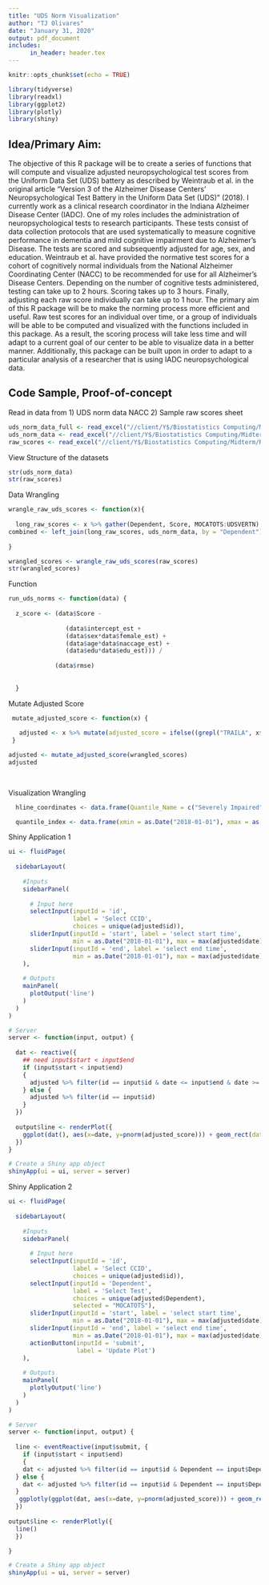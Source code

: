 ---
title: "UDS Norm Visualization"
author: "TJ Olivares"
date: "January 31, 2020"
output: pdf_document
includes:
      in_header: header.tex
---

```{r setup, include=FALSE}
knitr::opts_chunk$set(echo = TRUE)
```

```{r}
library(tidyverse)
library(readxl)
library(ggplot2)
library(plotly)
library(shiny)
```


## Idea/Primary Aim:
  The objective of this R package will be to create a series of functions that will compute and visualize adjusted neuropsychological test scores from the Uniform Data Set (UDS) battery as described by Weintraub et al. in the original article "Version 3 of the Alzheimer Disease Centers' Neuropsychological Test Battery in the Uniform Data Set (UDS)" (2018). 
  I currently work as a clinical research coordinator in the Indiana Alzheimer Disease Center (IADC). One of my roles includes the administration of neuropsychological tests to research participants. These tests consist of data collection protocols that are used systematically to measure cognitive performance in dementia and mild cognitive impairment due to Alzheimer's Disease. The tests are scored and subsequently adjusted for age, sex, and education. Weintraub et al. have provided the normative test scores for a cohort of cognitively normal individuals from the National Alzheimer Coordinating Center (NACC) to be recommended for use for all Alzheimer's Disease Centers. Depending on the number of cognitive tests administered, testing can take up to 2 hours. Scoring takes up to 3 hours. Finally, adjusting each raw score individually can take up to 1 hour. 
  The primary aim of this R package will be to make the norming process more efficient and useful. Raw test scores for an individual over time, or a group of individuals will be able to be computed and visualized with the functions included in this package. As a result, the scoring process will take less time and will adapt to a current goal of our center to be able to visualize data in a better manner. Additionally, this package can be built upon in order to adapt to a particular analysis of a researcher that is using IADC neuropsychological data. 
  
\vspace{10mm}

## Code Sample, Proof-of-concept


Read in data from
  1) UDS norm data NACC
  2) Sample raw scores sheet
```{r}

uds_norm_data_full <- read_excel("//client/Y$/Biostatistics Computing/Midterm/UDS3_NormsCalculator.xlsx", sheet = "Regression")
uds_norm_data <- read_excel("//client/Y$/Biostatistics Computing/Midterm/UDS3_NormsCalculator_tj.xlsx")
raw_scores <- read_excel("//client/Y$/Biostatistics Computing/Midterm/RawScores.xlsx")

```
View Structure of the datasets
```{r}

str(uds_norm_data)
str(raw_scores)

```
Data Wrangling
```{r}
wrangle_raw_uds_scores <- function(x){
  
  long_raw_scores <- x %>% gather(Dependent, Score, MOCATOTS:UDSVERTN)
combined <- left_join(long_raw_scores, uds_norm_data, by = "Dependent")
  
}

wrangled_scores <- wrangle_raw_uds_scores(raw_scores)
str(wrangled_scores)

```
Function
```{r}
run_uds_norms <- function(data) {
  
  z_score <- (data$Score - 
                
                (data$intercept_est + 
                (data$sex*data$female_est) + 
                (data$age*data$naccage_est) + 
                (data$edu*data$edu_est))) / 
    
             (data$rmse)
  
  
  }

```
Mutate Adjusted Score
```{r}
  
 mutate_adjusted_score <- function(x) {
   
   adjusted <- x %>% mutate(adjusted_score = ifelse((grepl("TRAILA", x$Dependent) == TRUE) | grepl("TRAILB", x$Dependent) == TRUE, run_uds_norms(x)*-1, run_uds_norms(x))) %>% mutate(date = as.Date(date)) 
 }

adjusted <- mutate_adjusted_score(wrangled_scores)
adjusted
 
 

```
Visualization Wrangling
```{r}

  hline_coordinates <- data.frame(Quantile_Name = c("Severely Impaired", "Moderately Impaired", "Mildly Impaired", "Low Average", "Average", "High Average", "Superior", "Very Superior"), Quantile_Values = c(0.01, 0.0199, 0.0899, 0.2499, 0.7499, 0.9099, 0.9799, 1.00))

  quantile_index <- data.frame(xmin = as.Date("2018-01-01"), xmax = as.Date("2021-01-01"), ymin = c(0, 0.01, 0.02, 0.09, 0.25, 0.75, 0.91, 0.98), ymax = c(0.01, 0.0199, 0.0899, 0.2499, 0.7499, 0.9099, 0.9799, 1.00), z=c("Severely Impaired", "Moderately Impaired", "Mildly Impaired", "Low Average", "Average", "High Average", "Superior", "Very Superior"))

```

Shiny Application 1
```{r}
ui <- fluidPage(
  
  sidebarLayout(
    
    #Inputs
    sidebarPanel(
      
      # Input here
      selectInput(inputId = 'id',
                  label = 'Select CCID',
                  choices = unique(adjusted$id)),
      sliderInput(inputId = 'start', label = 'select start time',
                  min = as.Date("2018-01-01"), max = max(adjusted$date), value = as.Date("2018-01-01")),
      sliderInput(inputId = 'end', label = 'select end time',
                  min = as.Date("2018-01-01"), max = max(adjusted$date), value = max(adjusted$date))
    ),
    
    # Outputs
    mainPanel(
      plotOutput('line')
    )
  )
)

# Server
server <- function(input, output) {
  
  dat <- reactive({
    ## need input$start < input$end
    if (input$start < input$end)
    {
      adjusted %>% filter(id == input$id & date <= input$end & date >= input$start)
    } else {
      adjusted %>% filter(id == input$id)
    }
  })
  
  output$line <- renderPlot({
    ggplot(dat(), aes(x=date, y=pnorm(adjusted_score))) + geom_rect(data=quantile_index, inherit.aes = FALSE, aes(xmin=xmin, xmax=xmax, ymin=ymin, ymax=ymax, fill=z), alpha=0.35, size=0.5) + geom_point() + facet_wrap(~Dependent) + labs(title = "Neuropsych Testing \n(Normative Percentile Scores Adjusted for Age, Sex, and Education", x="Year", y="Percentile") + theme(plot.title = element_text(size = 12), axis.title.x = element_text(size = 10), axis.text.x = element_text(angle = 90), legend.title = element_blank()) + scale_x_date(date_labels = "%Y") + scale_y_continuous(breaks = c(0,0.5,1.0)) + scale_fill_manual(breaks=c("Very Superior", "Superior", "High Average", "Average", "Low Average", "Mildly Impaired", "Moderately Impaired", "Severely Impaired"), values=c("lightgoldenrod3", "yellowgreen", "orange2", "brown3", "red2", "red4", "green3", "green4")) 
  })
}

# Create a Shiny app object
shinyApp(ui = ui, server = server)

```
Shiny Application 2
```{r}
ui <- fluidPage(
  
  sidebarLayout(
    
    #Inputs
    sidebarPanel(
      
      # Input here
      selectInput(inputId = 'id',
                  label = 'Select CCID',
                  choices = unique(adjusted$id)),
      selectInput(inputId = 'Dependent',
                  label = 'Select Test',
                  choices = unique(adjusted$Dependent),
                  selected = "MOCATOTS"),
      sliderInput(inputId = 'start', label = 'select start time',
                  min = as.Date("2018-01-01"), max = max(adjusted$date), value = as.Date("2018-01-01")),
      sliderInput(inputId = 'end', label = 'select end time',
                  min = as.Date("2018-01-01"), max = max(adjusted$date), value = max(adjusted$date)),
      actionButton(inputId = 'submit',
                   label = 'Update Plot')
    ),
    
    # Outputs
    mainPanel(
      plotlyOutput('line')
    )
  )
)

# Server
server <- function(input, output) {
  
  line <- eventReactive(input$submit, {
    if (input$start < input$end)
    {
    dat <- adjusted %>% filter(id == input$id & Dependent == input$Dependent & date <= input$end & date >= input$start)
  } else {
    dat <- adjusted %>% filter(id == input$id & Dependent == input$Dependent)
  }
   ggplotly(ggplot(dat, aes(x=date, y=pnorm(adjusted_score))) + geom_rect(data=quantile_index, inherit.aes = FALSE, aes(xmin=xmin, xmax=xmax, ymin=ymin, ymax=ymax, fill=z), alpha=0.35, size=0.5) + geom_point() + labs(title = "Neuropsych Testing \n(Normative Percentile Scores Adjusted for Age, Sex, and Education", x="Year", y="Percentile") + theme(plot.title = element_text(size = 12), axis.title.x = element_text(size = 10), axis.text.x = element_text(angle = 90), legend.title = element_blank()) + scale_x_date(date_labels = "%Y") + scale_y_continuous(breaks = c(0,0.5,1.0)) + scale_fill_manual(breaks=c("Very Superior", "Superior", "High Average", "Average", "Low Average", "Mildly Impaired", "Moderately Impaired", "Severely Impaired"), values=c("lightgoldenrod3", "yellowgreen", "orange2", "brown3", "red2", "red4", "green3", "green4"))) 
  })
  
output$line <- renderPlotly({
  line()
  })

}

# Create a Shiny app object
shinyApp(ui = ui, server = server)

```